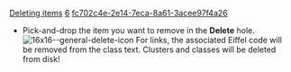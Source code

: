 [[Property:title|Deleting items]]
[[Property:weight|6]]
[[Property:uuid|fc702c4e-2e14-7eca-8a61-3acee97f4a26]]
* Pick-and-drop the item you want to remove in the '''Delete''' hole.  [[Image:16x16--general-delete-icon]]  For links, the associated Eiffel code will be removed from the class text. Clusters and classes will be deleted from disk! 

{{warning| '''Caution''': An action that deletes one or more files or directories cannot be undone! }}

{{tip| '''Tip''': Turn on '''Automatic backups'''. EiffelStudio will make a copy of each class file every time a compilation is done. }}

{{seealso|'''See also'''<br/>
[[Removing items from a view|Removing items from the view only]] }}




